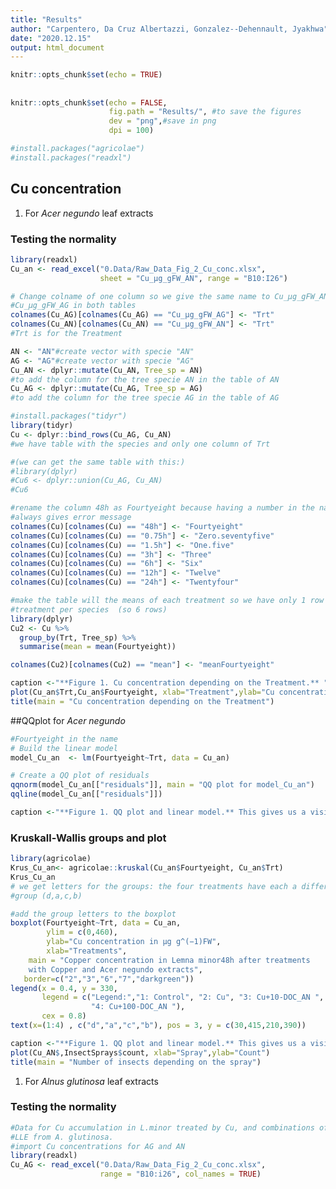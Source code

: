 ```yaml
---
title: "Results"
author: "Carpentero, Da Cruz Albertazzi, Gonzalez--Dehennault, Jyakhwa"
date: "2020.12.15"
output: html_document
---
```


```r
knitr::opts_chunk$set(echo = TRUE)
```

## 

```r
knitr::opts_chunk$set(echo = FALSE,
                      fig.path = "Results/", #to save the figures
                      dev = "png",#save in png
                      dpi = 100)
```

```r
#install.packages("agricolae")
#install.packages("readxl")
```
 
## Cu concentration

1. For _Acer negundo_ leaf extracts

### Testing the normality

```r
library(readxl)
Cu_an <- read_excel("0.Data/Raw_Data_Fig_2_Cu_conc.xlsx", 
                    sheet = "Cu_µg_gFW_AN", range = "B10:I26")

# Change colname of one column so we give the same name to Cu_µg_gFW_AN and 
#Cu_µg_gFW_AG in both tables
colnames(Cu_AG)[colnames(Cu_AG) == "Cu_µg_gFW_AG"] <- "Trt"
colnames(Cu_AN)[colnames(Cu_AN) == "Cu_µg_gFW_AN"] <- "Trt"
#Trt is for the Treatment

AN <- "AN"#create vector with specie "AN"
AG <- "AG"#create vector with specie "AG"
Cu_AN <- dplyr::mutate(Cu_AN, Tree_sp = AN)
#to add the column for the tree specie AN in the table of AN
Cu_AG <- dplyr::mutate(Cu_AG, Tree_sp = AG)
#to add the column for the tree specie AG in the table of AG

#install.packages("tidyr")
library(tidyr)
Cu <- dplyr::bind_rows(Cu_AG, Cu_AN)
#we have table with the species and only one column of Trt

#(we can get the same table with this:)
#library(dplyr)
#Cu6 <- dplyr::union(Cu_AG, Cu_AN)
#Cu6

#rename the column 48h as Fourtyeight because having a number in the name 
#always gives error message
colnames(Cu)[colnames(Cu) == "48h"] <- "Fourtyeight"
colnames(Cu)[colnames(Cu) == "0.75h"] <- "Zero.seventyfive"
colnames(Cu)[colnames(Cu) == "1.5h"] <- "One.five"
colnames(Cu)[colnames(Cu) == "3h"] <- "Three"
colnames(Cu)[colnames(Cu) == "6h"] <- "Six"
colnames(Cu)[colnames(Cu) == "12h"] <- "Twelve"
colnames(Cu)[colnames(Cu) == "24h"] <- "Twentyfour"

#make the table will the means of each treatment so we have only 1 row per 
#treatment per species  (so 6 rows)
library(dplyr)
Cu2 <- Cu %>% 
  group_by(Trt, Tree_sp) %>% 
  summarise(mean = mean(Fourtyeight))

colnames(Cu2)[colnames(Cu2) == "mean"] <- "meanFourtyeight"

```


```r
caption <-"**Figure 1. Cu concentration depending on the Treatment.** "
plot(Cu_an$Trt,Cu_an$Fourtyeight, xlab="Treatment",ylab="Cu concentration")
title(main = "Cu concentration depending on the Treatment")

```





##QQplot for _Acer negundo_

```r
#Fourtyeight in the name
# Build the linear model
model_Cu_an  <- lm(Fourtyeight~Trt, data = Cu_an)

# Create a QQ plot of residuals
qqnorm(model_Cu_an[["residuals"]], main = "QQ plot for model_Cu_an")
qqline(model_Cu_an[["residuals"]])

```



```r
caption <-"**Figure 1. QQ plot and linear model.** This gives us a vision of whether the data follows a linear model or not"
```

### Kruskall-Wallis groups and plot

```r
library(agricolae)
Krus_Cu_an<- agricolae::kruskal(Cu_an$Fourtyeight, Cu_an$Trt)
Krus_Cu_an
# we get letters for the groups: the four treatments have each a different 
#group (d,a,c,b)

#add the group letters to the boxplot
boxplot(Fourtyeight~Trt, data = Cu_an,
        ylim = c(0,460),
        ylab="Cu concentration in µg g^(−1)FW",
        xlab="Treatments", 
    main = "Copper concentration in Lemna minor48h after treatments 
    with Copper and Acer negundo extracts",
   border=c("2","3","6","7","darkgreen"))
legend(x = 0.4, y = 330, 
       legend = c("Legend:","1: Control", "2: Cu", "3: Cu+10-DOC_AN ", 
                  "4: Cu+100-DOC_AN "), 
       cex = 0.8)
text(x=(1:4) , c("d","a","c","b"), pos = 3, y = c(30,415,210,390))

```

```r
caption <-"**Figure 1. QQ plot and linear model.** This gives us a vision of whether the data follows a linear model or not."
plot(Cu_AN$,InsectSprays$count, xlab="Spray",ylab="Count")
title(main = "Number of insects depending on the spray")

```



1. For _Alnus glutinosa_ leaf extracts

### Testing the normality

```r
#Data for Cu accumulation in L.minor treated by Cu, and combinations of Cu and 
#LLE from A. glutinosa.
#import Cu concentrations for AG and AN
library(readxl)
Cu_AG <- read_excel("0.Data/Raw_Data_Fig_2_Cu_conc.xlsx", 
                    range = "B10:i26", col_names = TRUE)
```













